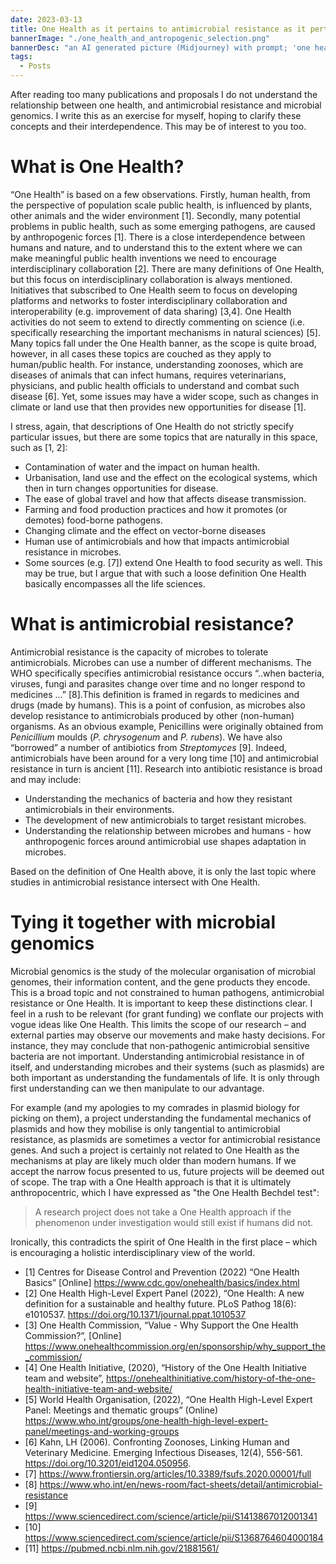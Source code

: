 ```yaml
---
date: 2023-03-13
title: One Health as it pertains to antimicrobial resistance as it pertains to microbial genomics
bannerImage: "./one_health_and_antropogenic_selection.png"
bannerDesc: "an AI generated picture (Midjourney) with prompt; 'one health and antropogenic selection'. You can share and adapt this image following a CC BY-SA 4.0 licence."
tags:
  - Posts
---
```


After reading too many publications and proposals I do not understand the relationship between one health, and antimicrobial resistance and microbial genomics. I write this as an exercise for myself, hoping to clarify these concepts and their interdependence. This may be of interest to you too.

# What is One Health?

“One Health” is based on a few observations. Firstly, human health, from the perspective of population scale public health, is influenced by plants, other animals and the wider environment [1]. Secondly, many potential problems in public health, such as some emerging pathogens, are caused by anthropogenic forces [1]. There is a close interdependence between humans and nature, and to understand this to the extent where we can make meaningful public health inventions we need to encourage interdisciplinary collaboration [2]. There are many definitions of One Health, but this focus on interdisciplinary collaboration is always mentioned. Initiatives that subscribed to One Health seem to focus on developing platforms and networks to foster interdisciplinary collaboration and interoperability (e.g. improvement of data sharing) [3,4]. One Health activities do not seem to extend to directly commenting on science (i.e. specifically researching the important mechanisms in natural sciences) [5]. Many topics fall under the One Health banner, as the scope is quite broad, however, in all cases these topics are couched as they apply to human/public health. For instance, understanding zoonoses, which are diseases of animals that can infect humans, requires veterinarians, physicians, and public health officials to understand and combat such disease [6]. Yet, some issues may have a wider scope, such as changes in climate or land use that then provides new opportunities for disease [1].

I stress, again, that descriptions of One Health do not strictly specify particular issues, but there are some topics that are naturally in this space, such as [1, 2]:

- Contamination of water and the impact on human health.
- Urbanisation, land use and the effect on the ecological systems, which then in turn changes opportunities for disease.
- The ease of global travel and how that affects disease transmission.
- Farming and food production practices and how it promotes (or demotes) food-borne pathogens.
- Changing climate and the effect on vector-borne diseases
- Human use of antimicrobials and how that impacts antimicrobial resistance in microbes.
- Some sources (e.g. [7]) extend One Health to food security as well. This may be true, but I argue that with such a loose definition One Health basically encompasses all the life sciences.

# What is antimicrobial resistance?

Antimicrobial resistance is the capacity of microbes to tolerate antimicrobials. Microbes can use a number of different mechanisms. The WHO specifically specifies antimicrobial resistance occurs “..when bacteria, viruses, fungi and parasites change over time and no longer respond to medicines ...” [8].This definition is framed in regards to medicines and drugs (made by humans). This is a point of confusion, as microbes also develop resistance to antimicrobials produced by other (non-human) organisms. As an obvious example, Penicillins were originally obtained from _Penicillium_ moulds (_P. chrysogenum_ and _P. rubens_). We have also “borrowed” a number of antibiotics from _Streptomyces_ [9]. Indeed, antimicrobials have been around for a very long time [10] and antimicrobial resistance in turn is ancient [11]. Research into antibiotic resistance is broad and may include:

- Understanding the mechanics of bacteria and how they resistant antimicrobials in their environments.
- The development of new antimicrobials to target resistant microbes.
- Understanding the relationship between microbes and humans - how anthropogenic forces around antimicrobial use shapes adaptation in microbes.

Based on the definition of One Health above, it is only the last topic where studies in antimicrobial resistance intersect with One Health.

# Tying it together with microbial genomics

Microbial genomics is the study of the molecular organisation of microbial genomes, their information content, and the gene products they encode. This is a broad topic and not constrained to human pathogens, antimicrobial resistance or One Health. It is important to keep these distinctions clear. I feel in a rush to be relevant (for grant funding) we conflate our projects with vogue ideas like One Health. This limits the scope of our research – and external parties may observe our movements and make hasty decisions. For instance, they may conclude that non-pathogenic antimicrobial sensitive bacteria are not important. Understanding antimicrobial resistance in of itself, and understanding microbes and their systems (such as plasmids) are both important as understanding the fundamentals of life. It is only through first understanding can we then manipulate to our advantage.

For example (and my apologies to my comrades in plasmid biology for picking on them), a project understanding the fundamental mechanics of plasmids and how they mobilise is only tangential to antimicrobial resistance, as plasmids are sometimes a vector for antimicrobial resistance genes. And such a project is certainly not related to One Health as the mechanisms at play are likely much older than modern humans. If we accept the narrow focus presented to us, future projects will be deemed out of scope. The trap with a One Health approach is that it is ultimately anthropocentric, which I have expressed as "the One Health Bechdel test":

> A research project does not take a One Health approach if the phenomenon under investigation would still exist if humans did not.

Ironically, this contradicts the spirit of One Health in the first place – which is encouraging a holistic interdisciplinary view of the world.

- [1] Centres for Disease Control and Prevention (2022) “One Health Basics” [Online] https://www.cdc.gov/onehealth/basics/index.html
- [2] One Health High-Level Expert Panel (2022), “One Health: A new definition for a sustainable and healthy future. PLoS Pathog 18(6): e1010537. https://doi.org/10.1371/journal.ppat.1010537
- [3] One Health Commission, “Value - Why Support the One Health Commission?”, [Online] https://www.onehealthcommission.org/en/sponsorship/why_support_the_commission/
- [4] One Health Initiative, (2020), “History of the One Health Initiative team and website”, https://onehealthinitiative.com/history-of-the-one-health-initiative-team-and-website/
- [5] World Health Organisation, (2022), “One Health High-Level Expert Panel: Meetings and thematic groups” (Online) https://www.who.int/groups/one-health-high-level-expert-panel/meetings-and-working-groups
- [6] Kahn, LH (2006). Confronting Zoonoses, Linking Human and Veterinary Medicine. Emerging Infectious Diseases, 12(4), 556-561. https://doi.org/10.3201/eid1204.050956.
- [7] https://www.frontiersin.org/articles/10.3389/fsufs.2020.00001/full
- [8] https://www.who.int/en/news-room/fact-sheets/detail/antimicrobial-resistance
- [9] https://www.sciencedirect.com/science/article/pii/S1413867012001341
- [10] https://www.sciencedirect.com/science/article/pii/S1368764604000184
- [11] https://pubmed.ncbi.nlm.nih.gov/21881561/
